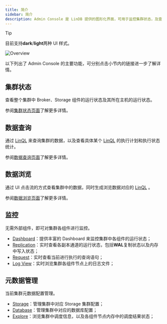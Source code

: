 ```yaml
---
title: 简介
sidebar: 简介
description: Admin Console 是 LinDB 提供的图形化界面，可用于监控集群状态，及查询集群中的数据。Admin Console 内置于 LinDB 的 Broker 节点中，无需独立部署。
---
```


> [!tip]
> 目前支持**dark**/**light**两种 UI 样式。

![Overview](/img/lindb/guide/admin_ui/overview.png#browser)

以下列出了 Admin Console 的主要功能，可分别点击小节内的链接进一步了解详情。

## 集群状态

查看整个集群中 Broker、Storage 组件的运行状态及其所在主机的运行状态。

参阅[集群状态页面](/docs/lindb/admin-console/overview)了解更多详情。

## 数据查询

通过 [LinQL](/docs/lindb/lin-ql/sql) 来查询集群的数据，以及查看具体某个 [LinQL](/docs/lindb/lin-ql/sql) 的执行计划和执行状态统计。

参阅[数据查询页面](/docs/lindb/admin-console/search)了解更多详情。

## 数据浏览

通过 UI 点击流的方式查看集群中的数据，同时生成浏览数据对应的 [LinQL](/docs/lindb/console/lin-ql/sql) 。

参阅[数据浏览页面](/docs/lindb/admin-console/explore)了解更多详情。

## 监控

无需外部组件，即可对集群各组件进行监控。

- [Dashboard](/docs/lindb/admin-console/monitoring#dashboard)：提供丰富的 Dashboard 来监控集群中各组件的运行状态；
- [Replication](/docs/lindb/admin-console/monitoring#replication)：实时查看各副本通道的运行状态，包括**WAL**复制状态以及内存中写入状态；
- [Request](/docs/lindb/admin-console/monitoring#request)：实时查看当前进行执行的查询语句；
- [Log View](/docs/lindb/admin-console/monitoring#log-view)：实时浏览集群各组件节点上的日志文件；

## 元数据管理

当前集群元数据配置管理。

- [Storage](/docs/lindb/admin-console/metadata#storage)：管理集群中对应 Storage 集群配置；
- [Database](/docs/lindb/admin-console/metadata#database)：管理集群中对应的数据库配置；
- [Explore](/docs/lindb/admin-console/metadata#explore)：浏览集群中调度信息，以及各组件节点内存中的调度结果状态；

